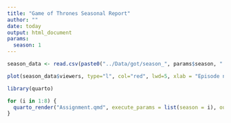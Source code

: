 ```yaml
---
title: "Game of Thrones Seasonal Report"
author: ""
date: today
output: html_document
params:
  season: 1  
---
```


```r
season_data <- read.csv(paste0("../Data/got/season_", params$season, ".csv"))
```

```r
plot(season_data$viewers, type="l", col="red", lwd=5, xlab = "Episode number", ylab = "1st day TV viewers in the US (millions)")
```

```r
library(quarto)

for (i in 1:8) {
  quarto_render("Assignment.qmd", execute_params = list(season = i), output_file = paste0("Report-Season-", i, ".html"))
}
```